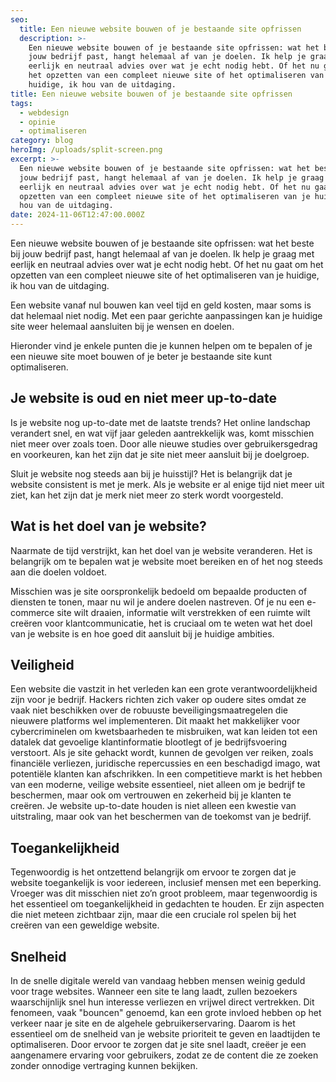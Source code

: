```yaml
---
seo:
  title: Een nieuwe website bouwen of je bestaande site opfrissen
  description: >-
    Een nieuwe website bouwen of je bestaande site opfrissen: wat het beste bij
    jouw bedrijf past, hangt helemaal af van je doelen. Ik help je graag met
    eerlijk en neutraal advies over wat je echt nodig hebt. Of het nu gaat om
    het opzetten van een compleet nieuwe site of het optimaliseren van je
    huidige, ik hou van de uitdaging.
title: Een nieuwe website bouwen of je bestaande site opfrissen
tags:
  - webdesign
  - opinie
  - optimaliseren
category: blog
heroImg: /uploads/split-screen.png
excerpt: >-
  Een nieuwe website bouwen of je bestaande site opfrissen: wat het beste bij
  jouw bedrijf past, hangt helemaal af van je doelen. Ik help je graag met
  eerlijk en neutraal advies over wat je echt nodig hebt. Of het nu gaat om het
  opzetten van een compleet nieuwe site of het optimaliseren van je huidige, ik
  hou van de uitdaging.
date: 2024-11-06T12:47:00.000Z
---
```


Een nieuwe website bouwen of je bestaande site opfrissen: wat het beste bij jouw bedrijf past, hangt helemaal af van je doelen. Ik help je graag met eerlijk en neutraal advies over wat je echt nodig hebt. Of het nu gaat om het opzetten van een compleet nieuwe site of het optimaliseren van je huidige, ik hou van de uitdaging.

Een website vanaf nul bouwen kan veel tijd en geld kosten, maar soms is dat helemaal niet nodig. Met een paar gerichte aanpassingen kan je huidige site weer helemaal aansluiten bij je wensen en doelen.

Hieronder vind je enkele punten die je kunnen helpen om te bepalen of je een nieuwe site moet bouwen of je beter je bestaande site kunt optimaliseren.

## Je website is oud en niet meer up-to-date

Is je website nog up-to-date met de laatste trends? Het online landschap verandert snel, en wat vijf jaar geleden aantrekkelijk was, komt misschien niet meer over zoals toen. Door alle nieuwe studies over gebruikersgedrag en voorkeuren, kan het zijn dat je site niet meer aansluit bij je doelgroep.

Sluit je website nog steeds aan bij je huisstijl? Het is belangrijk dat je website consistent is met je merk. Als je website er al enige tijd niet meer uit ziet, kan het zijn dat je merk niet meer zo sterk wordt voorgesteld.

## Wat is het doel van je website?

Naarmate de tijd verstrijkt, kan het doel van je website veranderen. Het is belangrijk om te bepalen wat je website moet bereiken en of het nog steeds aan die doelen voldoet.

Misschien was je site oorspronkelijk bedoeld om bepaalde producten of diensten te tonen, maar nu wil je andere doelen nastreven. Of je nu een e-commerce site wilt draaien, informatie wilt verstrekken of een ruimte wilt creëren voor klantcommunicatie, het is cruciaal om te weten wat het doel van je website is en hoe goed dit aansluit bij je huidige ambities.

## Veiligheid

Een website die vastzit in het verleden kan een grote verantwoordelijkheid zijn voor je bedrijf. Hackers richten zich vaker op oudere sites omdat ze vaak niet beschikken over de robuuste beveiligingsmaatregelen die nieuwere platforms wel implementeren. Dit maakt het makkelijker voor cybercriminelen om kwetsbaarheden te misbruiken, wat kan leiden tot een datalek dat gevoelige klantinformatie blootlegt of je bedrijfsvoering verstoort. Als je site gehackt wordt, kunnen de gevolgen ver reiken, zoals financiële verliezen, juridische repercussies en een beschadigd imago, wat potentiële klanten kan afschrikken. In een competitieve markt is het hebben van een moderne, veilige website essentieel, niet alleen om je bedrijf te beschermen, maar ook om vertrouwen en zekerheid bij je klanten te creëren. Je website up-to-date houden is niet alleen een kwestie van uitstraling, maar ook van het beschermen van de toekomst van je bedrijf.

## Toegankelijkheid

Tegenwoordig is het ontzettend belangrijk om ervoor te zorgen dat je website toegankelijk is voor iedereen, inclusief mensen met een beperking. Vroeger was dit misschien niet zo’n groot probleem, maar tegenwoordig is het essentieel om toegankelijkheid in gedachten te houden. Er zijn aspecten die niet meteen zichtbaar zijn, maar die een cruciale rol spelen bij het creëren van een geweldige website.

## Snelheid

In de snelle digitale wereld van vandaag hebben mensen weinig geduld voor trage websites. Wanneer een site te lang laadt, zullen bezoekers waarschijnlijk snel hun interesse verliezen en vrijwel direct vertrekken. Dit fenomeen, vaak "bouncen" genoemd, kan een grote invloed hebben op het verkeer naar je site en de algehele gebruikerservaring. Daarom is het essentieel om de snelheid van je website prioriteit te geven en laadtijden te optimaliseren. Door ervoor te zorgen dat je site snel laadt, creëer je een aangenamere ervaring voor gebruikers, zodat ze de content die ze zoeken zonder onnodige vertraging kunnen bekijken.

